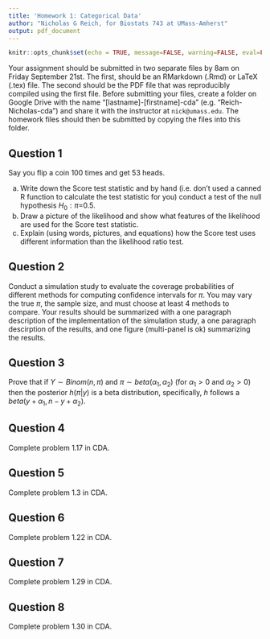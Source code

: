 ```yaml
---
title: 'Homework 1: Categorical Data'
author: "Nicholas G Reich, for Biostats 743 at UMass-Amherst"
output: pdf_document
---
```


```r
knitr::opts_chunk$set(echo = TRUE, message=FALSE, warning=FALSE, eval=FALSE)
```

Your assignment should be submitted in two separate files by 8am on Friday September 21st. The first, should be an RMarkdown (.Rmd) or LaTeX (.tex) file. The second should be the PDF file that was reproducibly compiled using the first file. Before submitting your files, create a folder on Google Drive with the name "[lastname]-[firstname]-cda" (e.g. "Reich-Nicholas-cda") and share it with the instructor at `nick@umass.edu`. The homework files should then be submitted by copying the files into this folder. 

## Question 1
Say you flip a coin 100 times and get 53 heads. 

a. Write down the Score test statistic and by hand (i.e. don't used a canned R function to calculate the test statistic for you) conduct a test of the null hypothesis $H_0: \pi$=0.5. 
b. Draw a picture of the likelihood and show what features of the likelihood are used for the Score test statistic. 
c. Explain (using words, pictures, and equations)  how the Score test uses different information than the likelihood ratio test.

## Question 2
Conduct a simulation study to evaluate the coverage probabilities of different methods for computing confidence intervals for $\pi$. You may vary the true $\pi$, the sample size, and must choose at least 4 methods to compare. Your results should be summarized with a one paragraph description of the implementation of the simulation study, a one paragraph descirption of the results, and one figure (multi-panel is ok) summarizing the results.

## Question 3
Prove that if $Y\sim Binom(n, \pi)$ and $\pi\sim beta(\alpha_1, \alpha_2)$ (for $\alpha_1>0$ and $\alpha_2>0$) then the posterior $h(\pi|y)$ is a beta distribution, specifically, $h$ follows a $beta(y + \alpha_1 , n - y + \alpha_2)$.

## Question 4
Complete problem 1.17 in CDA.

## Question 5
Complete problem 1.3 in CDA.

## Question 6
Complete problem 1.22 in CDA.

## Question 7
Complete problem 1.29 in CDA.

## Question 8
Complete problem 1.30 in CDA.
